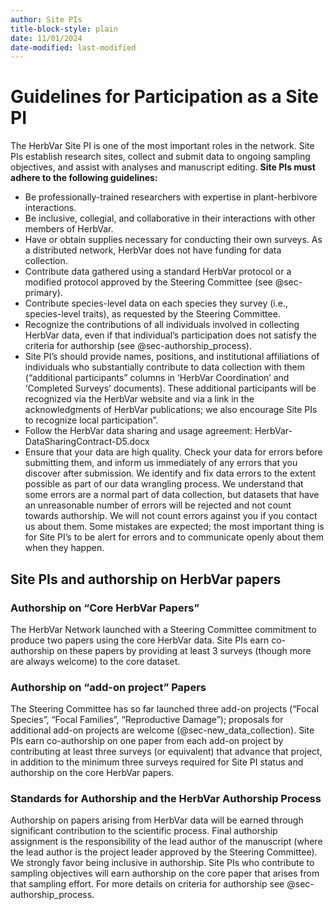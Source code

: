 ```yaml
---
author: Site PIs
title-block-style: plain
date: 11/01/2024
date-modified: last-modified
---
```


# Guidelines for Participation as a Site PI {#sec-site_pi}

The HerbVar Site PI is one of the most important roles in the network. Site PIs establish research sites, collect and submit data to ongoing sampling objectives, and assist with analyses and manuscript editing. **Site PIs must adhere to the following guidelines:**

- Be professionally-trained researchers with expertise in plant-herbivore interactions.
- Be inclusive, collegial, and collaborative in their interactions with other members of HerbVar.
- Have or obtain supplies necessary for conducting their own surveys. As a distributed network, HerbVar does not have funding for data collection.
- Contribute data gathered using a standard HerbVar protocol or a modified protocol approved by the Steering Committee (see @sec-primary).
- Contribute species-level data on each species they survey (i.e., species-level traits), as requested by the Steering Committee.
- Recognize the contributions of all individuals involved in collecting HerbVar data, even if that individual’s participation does not satisfy the criteria for authorship (see @sec-authorship_process). 
- Site PI’s should provide names, positions, and institutional affiliations of individuals who substantially contribute to data collection with them (“additional participants” columns in 'HerbVar Coordination' and 'Completed Surveys' documents). These additional participants will be recognized via the HerbVar website and via a link in the acknowledgments of HerbVar publications; we also encourage Site PIs to recognize local participation".
- Follow the HerbVar data sharing and usage agreement: HerbVar-DataSharingContract-D5.docx
- Ensure that your data are high quality. Check your data for errors before submitting them, and inform us immediately of any errors that you discover after submission. We identify and fix data errors to the extent possible as part of our data wrangling process. We understand that some errors are a normal part of data collection, but datasets that have an unreasonable number of errors will be rejected and not count towards authorship. We will not count errors against you if you contact us about them. Some  mistakes are expected; the most important thing is for Site PI’s to be alert for errors and to communicate openly about them when they happen. 


## Site PIs and authorship on HerbVar papers

### Authorship on “Core HerbVar Papers”

The HerbVar Network launched with a Steering Committee commitment to produce two papers using the core HerbVar data. Site PIs earn co-authorship on these papers by providing at least 3 surveys (though more are always welcome) to the core dataset. 

### Authorship on “add-on project” Papers

The Steering Committee has so far launched three add-on projects ("Focal Species", "Focal Families", "Reproductive Damage"); proposals for additional add-on projects are welcome (@sec-new_data_collection). Site PIs earn co-authorship on one paper from each add-on project by contributing at least three surveys (or equivalent) that advance that project, in addition to the minimum three surveys required for Site PI status and authorship on the core HerbVar papers. 

### Standards for Authorship and the HerbVar Authorship Process  

Authorship on papers arising from HerbVar data will be earned through significant contribution to the scientific process. Final authorship assignment is the responsibility of the lead author of the manuscript (where the lead author is the project leader approved by the Steering Committee). We strongly favor being inclusive in authorship. Site PIs who contribute to sampling objectives will earn authorship on the core paper that arises from that sampling effort. For more details on criteria for authorship see @sec-authorship_process.


